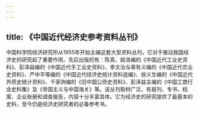 ```yaml
---
---
---
```

title: 《中国近代经济史参考资料丛刊》
---



中国科学院经济研究所从1955年开始主编这套大型资料丛刊，它对于推动我国经济史的研究起了重要作用。先后出版的有：陈真、姚洛编的《中国近代工业史资料》、彭泽益编的《中国近代手工业史资料》、李文治与章有义编的《中国近代农业史资料》、严中平等编的《中国近代经济史统计资料选编》、徐义生编的《中国近代外债史统计资料》、千家驹编的《旧中国公债史资料》、彭泽益主编的《中国工商行会史料集》及《帝国主义与中国海关》等。该丛刊取材广泛，有报刊、专书、档案、企业账册和调查报告，内容十分丰富具体。它为经济史的研究提供了最基本的史料，至今仍是经济史研究者的必备参考书。